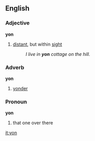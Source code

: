 ==English==
===Adjective===
'''yon'''
# [[distant]], but within [[sight]]
#:''I live in '''yon''' cottage on the hill.''
===Adverb===
'''yon'''
# [[yonder]]
===Pronoun===
'''yon'''
# that one over there

[[it:yon]]